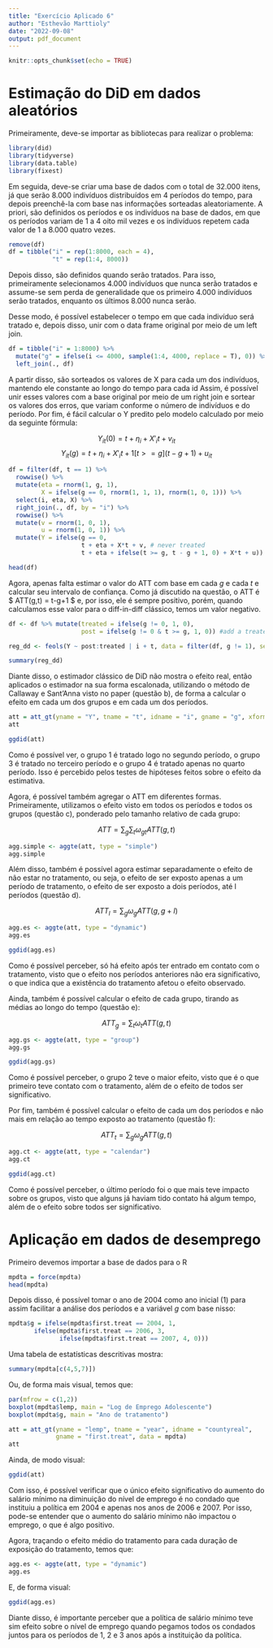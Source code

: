---
title: "Exercício Aplicado 6"
author: "Esthevão Marttioly"
date: "2022-09-08"
output: pdf_document
---

```{r setup, include=FALSE}
knitr::opts_chunk$set(echo = TRUE)
```

# Estimação do DiD em dados aleatórios

Primeiramente, deve-se importar as bibliotecas para realizar o problema:


```{r, results='hide'}

library(did)
library(tidyverse)
library(data.table)
library(fixest)

```


Em seguida, deve-se criar uma base de dados com o total de 32.000 itens, já que serão 8.000 indivíduos distribuídos em 4 períodos do tempo, para depois preenchê-la com base nas informações sorteadas aleatoriamente. A priori, são definidos os períodos e os indivíduos na base de dados, em que os períodos variam de 1 a 4 oito mil vezes e os indivíduos repetem cada valor de 1 a 8.000 quatro vezes.

```{r}

remove(df)
df = tibble("i" = rep(1:8000, each = 4),
            "t" = rep(1:4, 8000))


```

Depois disso, são definidos quando serão tratados. Para isso, primeiramente selecionamos 4.000 indivíduos que nunca serão tratados e assume-se sem perda de generalidade que os primeiro 4.000 indivíduos serão tratados, enquanto os últimos 8.000 nunca serão.

Desse modo, é possível estabelecer o tempo em que cada indivíduo será tratado e, depois disso, unir com o data frame original por meio de um left join. 


```{r}

df = tibble("i" = 1:8000) %>%
  mutate("g" = ifelse(i <= 4000, sample(1:4, 4000, replace = T), 0)) %>%
  left_join(., df)


```

A partir disso, são sorteados os valores de X para cada um dos indivíduos, mantendo ele constante ao longo do tempo para cada id Assim, é possível unir esses valores com a base original por meio de um right join e sortear os valores dos erros, que variam conforme o número de indivíduos e do período. Por fim, é fácil calcular o Y predito pelo modelo calculado por meio da seguinte fórmula:

$$  Y_{it}(0) = t + \eta_i + X'_i t + v_{it}  $$
$$  Y_{it}(g) = t + \eta_i + X'_i t + 1[t >= g](t - g + 1) + u_{it}  $$


```{r}

df = filter(df, t == 1) %>%
  rowwise() %>%
  mutate(eta = rnorm(1, g, 1),
         X = ifelse(g == 0, rnorm(1, 1, 1), rnorm(1, 0, 1))) %>%
  select(i, eta, X) %>%
  right_join(., df, by = "i") %>%
  rowwise() %>%
  mutate(v = rnorm(1, 0, 1),
         u = rnorm(1, 0, 1)) %>%
  mutate(Y = ifelse(g == 0,
                    t + eta + X*t + v, # never treated
                    t + eta + ifelse(t >= g, t - g + 1, 0) + X*t + u)) # treated

head(df)


```


Agora, apenas falta estimar o valor do ATT com base em cada _g_ e cada _t_ e calcular seu intervalo de confiança. Como já discutido na questão, o ATT é $ ATT(g,t) = t-g+1 $ e, por isso, ele é sempre positivo, porém, quando calculamos esse valor para o diff-in-diff clássico, temos um valor negativo.


```{r}


df <- df %>% mutate(treated = ifelse(g != 0, 1, 0),
                    post = ifelse(g != 0 & t >= g, 1, 0)) #add a treated and post indicator

reg_dd <- feols(Y ~ post:treated | i + t, data = filter(df, g != 1), se = "hetero")

summary(reg_dd)


```

Diante disso, o estimador clássico de DiD não mostra o efeito real, então aplicados o estimador na sua forma escalonada, utilizando o método de Callaway e Sant'Anna visto no paper (questão b), de forma a calcular o efeito em cada um dos grupos e em cada um dos períodos.



```{r}

att = att_gt(yname = "Y", tname = "t", idname = "i", gname = "g", xformla = ~ X, data = df)
att

```

```{r}

ggdid(att)

```

Como é possível ver, o grupo 1 é tratado logo no segundo período, o grupo 3 é tratado no terceiro período e o grupo 4 é tratado apenas no quarto período. Isso é percebido pelos testes de hipóteses feitos sobre o efeito da estimativa.


Agora, é possível também agregar o ATT em diferentes formas. Primeiramente, utilizamos o efeito visto em todos os períodos e todos os grupos (questão c), ponderado pelo tamanho relativo de cada grupo:

$$ ATT = \sum_g \sum_t \omega_{gt} ATT(g,t)  $$

```{r}

agg.simple <- aggte(att, type = "simple")
agg.simple

```

Além disso, também é possível agora estimar separadamente o efeito de não estar no tratamento, ou seja, o efeito de ser exposto apenas a um período de tratamento, o efeito de ser exposto a dois períodos, até l períodos (questão d).


$$ ATT_l = \sum_g \omega_g ATT(g, g+l)  $$

```{r}

agg.es <- aggte(att, type = "dynamic")
agg.es

```

```{r}

ggdid(agg.es)

```

Como é possível perceber, só há efeito após ter entrado em contato com o tratamento, visto que o efeito nos períodos anteriores não era significativo, o que indica que a existência do tratamento afetou o efeito observado.

Ainda, também é possível calcular o efeito de cada grupo, tirando as médias ao longo do tempo (questão e):

$$  ATT_g = \sum_t \omega_t ATT(g,t) $$

```{r}

agg.gs <- aggte(att, type = "group")
agg.gs

```

```{r}

ggdid(agg.gs)

```

Como é possível perceber, o grupo 2 teve o maior efeito, visto que é o que primeiro teve contato com o tratamento, além de o efeito de todos ser significativo.

Por fim, também é possível calcular o efeito de cada um dos períodos e não mais em relação ao tempo exposto ao tratamento (questão f):

$$ ATT_t = \sum_g \omega_g ATT(g,t)  $$


```{r}

agg.ct <- aggte(att, type = "calendar")
agg.ct

```

```{r}

ggdid(agg.ct)

```
Como é possível perceber, o último período foi o que mais teve impacto sobre os grupos, visto que alguns já haviam tido contato há algum tempo, além de o efeito sobre todos ser significativo.
 
 
# Aplicação em dados de desemprego
 
 
Primeiro devemos importar a base de dados para o R

```{r}

mpdta = force(mpdta)
head(mpdta)

```

Depois disso, é possível tomar o ano de 2004 como ano inicial (1) para assim facilitar a análise dos períodos e a variável _g_ com base nisso:

```{r}

mpdta$g = ifelse(mpdta$first.treat == 2004, 1,
       ifelse(mpdta$first.treat == 2006, 3,
              ifelse(mpdta$first.treat == 2007, 4, 0)))


```

Uma tabela de estatísticas descritivas mostra:

```{r}

summary(mpdta[c(4,5,7)])


```

Ou, de forma mais visual, temos que:

```{r}

par(mfrow = c(1,2))
boxplot(mpdta$lemp, main = "Log de Emprego Adolescente")
boxplot(mpdta$g, main = "Ano de tratamento")

```
```{r}

att = att_gt(yname = "lemp", tname = "year", idname = "countyreal",
             gname = "first.treat", data = mpdta)
att


```
Ainda, de modo visual:

```{r}

ggdid(att)


```
Com isso, é possível verificar que o único efeito significativo do aumento do salário mínimo na diminuição do nível de emprego é no condado que instituiu a política em 2004 e apenas nos anos de 2006 e 2007. Por isso, pode-se entender que o aumento do salário mínimo não impactou o emprego, o que é algo positivo.


Agora, traçando o efeito médio do tratamento para cada duração de exposição do tratamento, temos que:

```{r}

agg.es <- aggte(att, type = "dynamic")
agg.es

```

E, de forma visual:

```{r}

ggdid(agg.es)

```
Diante disso, é importante perceber que a política de salário mínimo teve sim efeito sobre o nível de emprego quando pegamos todos os condados juntos para os períodos de 1, 2 e 3 anos após a instituição da política.
